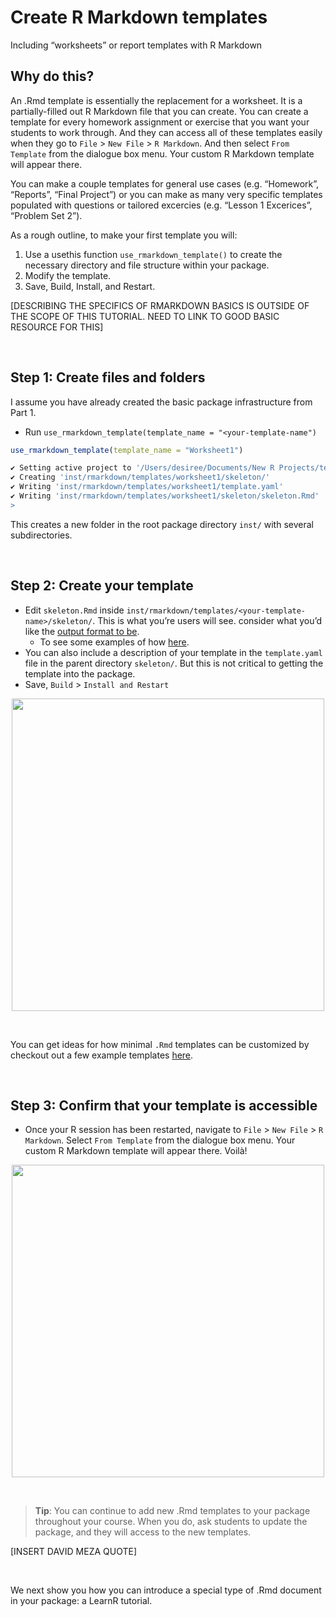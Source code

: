 # Create R Markdown templates {#rmd-templates}

Including "worksheets" or report templates with R Markdown 

## Why do this?

An .Rmd template is essentially the replacement for a worksheet. It is a partially-filled out R Markdown file that you can create. You can create a template for every homework assignment or exercise that you want your students to work through. And they can access all of these templates easily when they go to `File` > `New File` > `R Markdown`. And then select `From Template` from the dialogue box menu. Your custom R Markdown template will appear there. 


You can make a couple templates for general use cases (e.g. "Homework", "Reports", "Final Project") or you can make as many very specific templates populated with questions or tailored excercies  (e.g. "Lesson 1 Excerices", "Problem Set 2").


As a rough outline, to make your first template you will:

1) Use a usethis function `use_rmarkdown_template()` to create the necessary directory and file structure within your package.
2) Modify the template.
3) Save, Build, Install, and Restart.

[DESCRIBING THE SPECIFICS OF RMARKDOWN BASICS IS OUTSIDE OF THE SCOPE OF THIS TUTORIAL. NEED TO LINK TO GOOD BASIC RESOURCE FOR THIS]

<br>

## Step 1: Create files and folders

I assume you have already created the basic package infrastructure from Part 1.

* Run `use_rmarkdown_template(template_name = "<your-template-name")`

```r

use_rmarkdown_template(template_name = "Worksheet1")

✔ Setting active project to '/Users/desiree/Documents/New R Projects/testpackage'
✔ Creating 'inst/rmarkdown/templates/worksheet1/skeleton/'
✔ Writing 'inst/rmarkdown/templates/worksheet1/template.yaml'
✔ Writing 'inst/rmarkdown/templates/worksheet1/skeleton/skeleton.Rmd'
> 
```

This creates a new folder in the root package directory `inst/` with several subdirectories. 

[](images/pkg/skeletonss.png){width=500px}

<br>


## Step 2: Create your template

* Edit `skeleton.Rmd` inside `inst/rmarkdown/templates/<your-template-name>/skeleton/`. This is what you're users will see.
  consider what you'd like the [output format to be](https://bookdown.org/yihui/rmarkdown/output-formats.html).
  + To see some examples of how  [here](https://github.com/dr-harper/example-rmd-templates).
  
* You can also include a description of your template in the `template.yaml` file in the parent directory `skeleton/`. But this is not critical to getting the template into the package.
* Save, `Build` > `Install and Restart`

<center>![](images/pkg/template_example.png){width=500px}</center>

<br>

You can get ideas for how minimal `.Rmd` templates can be customized by checkout out a few example templates [here](https://github.com/dr-harper/example-rmd-templates).

<br>


## Step 3: Confirm that your template is accessible

* Once your R session has been restarted, navigate to `File` > `New File` > `R Markdown`. Select `From Template` from the dialogue box menu. Your custom R Markdown template will appear there. Voilà!

<center> ![](images/pkg/dialogue_box.png){width=500px} </center>

<br>

<div class= "alert alert-note">
>**Tip**: You can continue to add new .Rmd templates to your package throughout your course. When you do, ask students to update the package, and they will access to the new templates. 

[INSERT DAVID MEZA QUOTE]

</div>

<br>


We next show you how you can introduce a special type of .Rmd document in your package: a LearnR tutorial.

<br>

